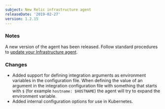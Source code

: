 ```yaml
---
subject: New Relic infrastructure agent
releaseDate: '2019-02-27'
version: 1.2.15
---
```


### Notes

A new version of the agent has been released. Follow standard procedures to [update your Infrastructure agent](/docs/infrastructure/new-relic-infrastructure/installation/update-infrastructure-agent).

### Changes

* Added support for defining integration arguments as environment variables in the configuration file. When defining the value of an argument in the integration configuration file with something that starts with `$` (for example `hostname: $HOSTNAME`) the agent will try to expand the environment variable.
* Added internal configuration options for use in Kubernetes.
